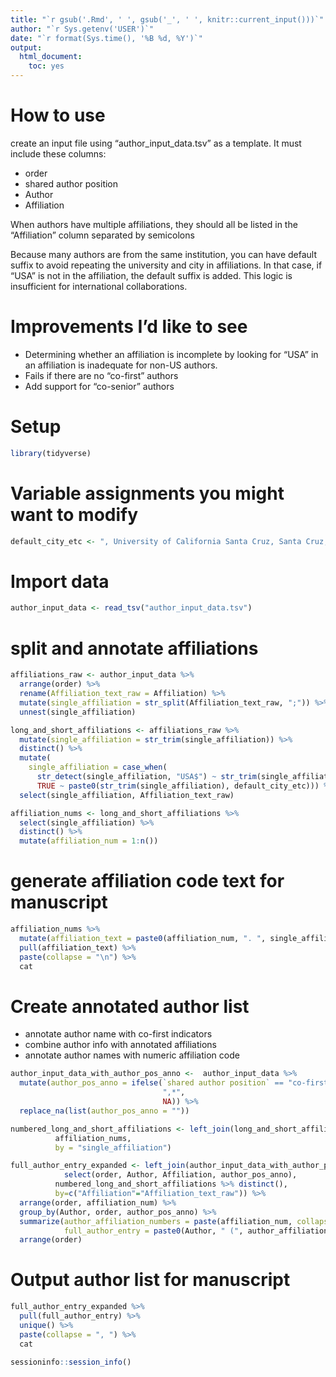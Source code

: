 ```yaml
---
title: "`r gsub('.Rmd', ' ', gsub('_', ' ', knitr::current_input()))`"
author: "`r Sys.getenv('USER')`"
date: "`r format(Sys.time(), '%B %d, %Y')`"
output:
  html_document:
    toc: yes
---
```

  
# How to use
create an input file using "author_input_data.tsv" as a template. It must include these columns:

* order
* shared author position	
* Author	
* Affiliation

When authors have multiple affiliations, they should all be listed in the "Affiliation" column separated by semicolons 

Because many authors are from the same institution, you can have default suffix to avoid repeating the university and city in affiliations. In that case, if "USA" is not in the affiliation, the default suffix is added. This logic is insufficient for international collaborations.


# Improvements I'd like to see 
- Determining whether an affiliation is incomplete by looking for "USA" in an affiliation is inadequate for non-US authors. 
- Fails if there are no "co-first" authors
- Add support for "co-senior" authors



# Setup
```r

library(tidyverse)

```

# Variable assignments you might want to modify
```r

default_city_etc <- ", University of California Santa Cruz, Santa Cruz, California, USA"

```

# Import data
```r

author_input_data <- read_tsv("author_input_data.tsv")

```

# split and annotate affiliations
```r

affiliations_raw <- author_input_data %>%
  arrange(order) %>%
  rename(Affiliation_text_raw = Affiliation) %>%
  mutate(single_affiliation = str_split(Affiliation_text_raw, ";")) %>%
  unnest(single_affiliation)

long_and_short_affiliations <- affiliations_raw %>%
  mutate(single_affiliation = str_trim(single_affiliation)) %>%
  distinct() %>%
  mutate(
    single_affiliation = case_when(
      str_detect(single_affiliation, "USA$") ~ str_trim(single_affiliation),
      TRUE ~ paste0(str_trim(single_affiliation), default_city_etc))) %>%
  select(single_affiliation, Affiliation_text_raw)

affiliation_nums <- long_and_short_affiliations %>%
  select(single_affiliation) %>%
  distinct() %>%
  mutate(affiliation_num = 1:n())
```

# generate affiliation code text for manuscript
```r

affiliation_nums %>%
  mutate(affiliation_text = paste0(affiliation_num, ". ", single_affiliation)) %>%
  pull(affiliation_text) %>%
  paste(collapse = "\n") %>%
  cat
```

# Create annotated author list
* annotate author name with co-first indicators
* combine author info with annotated affiliations
* annotate author names with numeric affiliation code


```r

author_input_data_with_author_pos_anno <-  author_input_data %>%
  mutate(author_pos_anno = ifelse(`shared author position` == "co-first",
                                  ",*",
                                  NA)) %>%
  replace_na(list(author_pos_anno = ""))

numbered_long_and_short_affiliations <- left_join(long_and_short_affiliations,
          affiliation_nums, 
          by = "single_affiliation")

full_author_entry_expanded <- left_join(author_input_data_with_author_pos_anno %>%
            select(order, Author, Affiliation, author_pos_anno),
          numbered_long_and_short_affiliations %>% distinct(),
          by=c("Affiliation"="Affiliation_text_raw")) %>%
  arrange(order, affiliation_num) %>% 
  group_by(Author, order, author_pos_anno) %>%
  summarize(author_affiliation_numbers = paste(affiliation_num, collapse = ","),
            full_author_entry = paste0(Author, " (", author_affiliation_numbers, author_pos_anno, ")")) %>%
  arrange(order)

```


# Output author list for manuscript
```r

full_author_entry_expanded %>%
  pull(full_author_entry) %>%
  unique() %>%
  paste(collapse = ", ") %>%
  cat

```


```r
sessioninfo::session_info()
```

